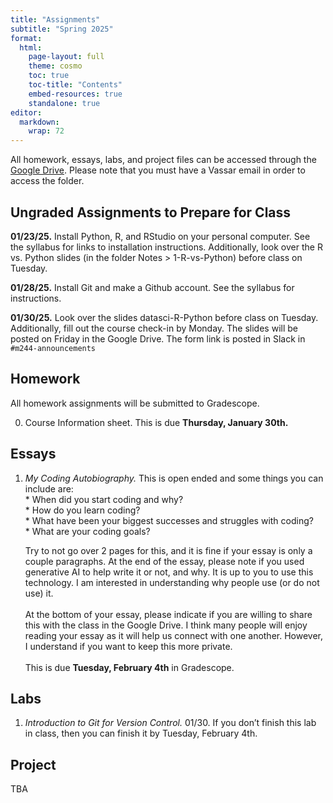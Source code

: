 ```yaml
---
title: "Assignments"
subtitle: "Spring 2025"
format: 
  html:
    page-layout: full
    theme: cosmo
    toc: true
    toc-title: "Contents"
    embed-resources: true
    standalone: true
editor: 
  markdown: 
    wrap: 72
---
```


All homework, essays, labs, and project files can be accessed through
the [Google
Drive](https://drive.google.com/drive/folders/1-2MqxLJzUI0wxI8IhVN17Et8YvWTRxF-?usp=sharing).
Please note that you must have a Vassar email in order to access the
folder.

## **Ungraded Assignments to Prepare for Class**

**01/23/25.** Install Python, R, and RStudio on your personal computer.
See the syllabus for links to installation instructions. Additionally,
look over the R vs. Python slides (in the folder Notes \> 1-R-vs-Python)
before class on Tuesday.

**01/28/25.** Install Git and make a Github account. See the syllabus
for instructions.

**01/30/25.** Look over the slides datasci-R-Python before class on
Tuesday. Additionally, fill out the course check-in by Monday. The
slides will be posted on Friday in the Google Drive. The form link is
posted in Slack in `#m244-announcements`

## Homework

All homework assignments will be submitted to Gradescope.

0.  Course Information sheet. This is due **Thursday, January 30th.**

## Essays

1.  *My Coding Autobiography.* This is open ended and some things you
    can include are:\
    \* When did you start coding and why?\
    \* How do you learn coding?\
    \* What have been your biggest successes and struggles with coding?\
    \* What are your coding goals?\

    Try to not go over 2 pages for this, and it is fine if your essay is
    only a couple paragraphs. At the end of the essay, please note if
    you used generative AI to help write it or not, and why. It is up to
    you to use this technology. I am interested in understanding why
    people use (or do not use) it.\
    \
    At the bottom of your essay, please indicate if you are willing to
    share this with the class in the Google Drive. I think many people
    will enjoy reading your essay as it will help us connect with one
    another. However, I understand if you want to keep this more
    private.\
    \
    This is due **Tuesday, February 4th** in Gradescope.

## Labs

1.  *Introduction to Git for Version Control.* 01/30. If you don't
    finish this lab in class, then you can finish it by Tuesday,
    February 4th.

## Project

TBA
